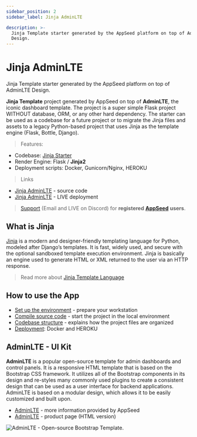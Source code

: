 ```yaml
---
sidebar_position: 2
sidebar_label: Jinja AdminLTE

description: >-
  Jinja Template starter generated by the AppSeed platform on top of AdminLTE
  Design.
---
```


# Jinja AdminLTE

<SubHeading>Jinja Template starter generated by the AppSeed platform on top of AdminLTE Design.</SubHeading>

**Jinja Template** project generated by AppSeed on top of **AdminLTE**, the iconic dashboard template. The project is a super simple Flask project WITHOUT database, ORM, or any other hard dependency. The starter can be used as a codebase for a future project or to migrate the Jinja files and assets to a legacy Python-based project that uses Jinja as the template engine (Flask, Bottle, Django).

> Features:

- Codebase: [Jinja Starter](../../boilerplate-code/starters/jinja.mdx)
- Render Engine: Flask / **Jinja2**
- Deployment scripts: Docker, Gunicorn/Nginx, HEROKU

> Links

- [Jinja AdminLTE](https://github.com/app-generator/jinja-adminlte) - source code
- [Jinja AdminLTE](https://adminlte-jinja.appseed-srv1.com/) - LIVE deployment

> [Support](https://appseed.us/support) (Email and LIVE on Discord) for **registered** [**AppSeed**](https://appseed.us/) **users**.

## What is Jinja

[Jinja](https://jinja.palletsprojects.com/en/2.11.x/) is a modern and designer-friendly templating language for Python, modeled after Django’s templates. It is fast, widely used, and secure with the optional sandboxed template execution environment. Jinja is basically an engine used to generate HTML or XML returned to the user via an HTTP response.

> Read more about [Jinja Template Language](../../content/what-is/jinja.mdx)

## How to use the App

- [Set up the environment](../../boilerplate-code/starters/jinja.mdx#environment) - prepare your workstation
- [Compile source code](../../boilerplate-code/starters/jinja.mdx#build-the-app) - start the project in the local environment
- [Codebase structure](../../boilerplate-code/starters/jinja.mdx#codebase-structure) - explains how the project files are organized
- [Deployment](../../boilerplate-code/starters/jinja.mdx#deployment): Docker and HEROKU

## AdminLTE - UI Kit

**AdminLTE** is a popular open-source template for admin dashboards and control panels. It is a responsive HTML template that is based on the Bootstrap CSS framework. It utilizes all of the Bootstrap components in its design and re-styles many commonly used plugins to create a consistent design that can be used as a user interface for backend applications. AdminLTE is based on a modular design, which allows it to be easily customized and built upon.

- [AdminLTE](adminlte.mdx) - more information provided by AppSeed
- [AdminLTE](https://adminlte.io/) - product page (HTML version)

![AdminLTE - Open-source Bootstrap Template.](../../../static/assets/adminlte-bootstrap-dashboard.jpg)
